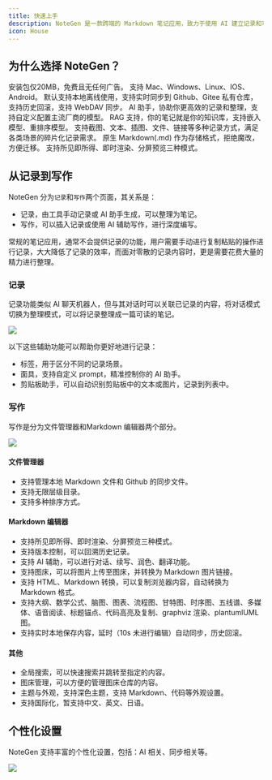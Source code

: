 ```yaml
---
title: 快速上手
description: NoteGen 是一款跨端的 Markdown 笔记应用，致力于使用 AI 建立记录和写作的桥梁，将碎片化知识整理成一篇可读的笔记。
icon: House
---
```



## 为什么选择 NoteGen？

<Cards>
  <Card title="轻量">安装包仅20MB，免费且无任何广告。</Card>
  <Card title="跨端">支持 Mac、Windows、Linux、IOS、Android。</Card>
  <Card title="同步">默认支持本地离线使用，支持实时同步到 Github、Gitee 私有仓库，支持历史回滚，支持 WebDAV 同步。</Card>
  <Card title="AI">AI 助手，协助你更高效的记录和整理，支持自定义配置主流厂商的模型。</Card>
  <Card title="RAG">RAG 支持，你的笔记就是你的知识库，支持嵌入模型、重排序模型。</Card>
  <Card title="记录">支持截图、文本、插图、文件、链接等多种记录方式，满足各类场景的碎片化记录需求。</Card>
  <Card title="Markdown">原生 Markdown(.md) 作为存储格式，拒绝魔改，方便迁移。</Card>
  <Card title="所见即所得">支持所见即所得、即时渲染、分屏预览三种模式。</Card>
</Cards>

## 从记录到写作

NoteGen 分为`记录`和`写作`两个页面，其关系是：

- 记录，由工具手动记录或 AI 助手生成，可以整理为笔记。
- 写作，可以插入记录或使用 AI 辅助写作，进行深度编写。

<Callout title="Tip">
  常规的笔记应用，通常不会提供记录的功能，用户需要手动进行复制粘贴的操作进行记录，大大降低了记录的效率，而面对零散的记录内容时，更是需要花费大量的精力进行整理。
</Callout>

### 记录

记录功能类似 AI 聊天机器人，但与其对话时可以关联已记录的内容，将对话模式切换为整理模式，可以将记录整理成一篇可读的笔记。

<Image width="auto" height="auto" src="https://s2.loli.net/2025/08/07/rCBjgvxISDi4q8Y.png" />

以下这些辅助功能可以帮助你更好地进行记录：

- 标签，用于区分不同的记录场景。
- 面具，支持自定义 prompt，精准控制你的 AI 助手。
- 剪贴板助手，可以自动识别剪贴板中的文本或图片，记录到列表中。

### 写作

写作是分为文件管理器和Markdown 编辑器两个部分。

<Image width="auto" height="auto" src="https://s2.loli.net/2025/08/07/CrDGsn4TkI8OFal.png" />

#### 文件管理器

- 支持管理本地 Markdown 文件和 Github 的同步文件。
- 支持无限层级目录。
- 支持多种排序方式。

#### Markdown 编辑器

- 支持所见即所得、即时渲染、分屏预览三种模式。
- 支持版本控制，可以回溯历史记录。
- 支持 AI 辅助，可以进行对话、续写、润色、翻译功能。
- 支持图床，可以将图片上传至图床，并转换为 Markdown 图片链接。
- 支持 HTML、Markdown 转换，可以复制浏览器内容，自动转换为 Markdown 格式。
- 支持大纲、数学公式、脑图、图表、流程图、甘特图、时序图、五线谱、多媒体、语音阅读、标题锚点、代码高亮及复制、graphviz 渲染、plantumlUML 图。
- 支持实时本地保存内容，延时（10s 未进行编辑）自动同步，历史回滚。

#### 其他

- 全局搜索，可以快速搜索并跳转至指定的内容。
- 图床管理，可以方便的管理图床仓库的内容。
- 主题与外观，支持深色主题，支持 Markdown、代码等外观设置。
- 支持国际化，暂支持中文、英文、日语。

## 个性化设置

NoteGen 支持丰富的个性化设置，包括：AI 相关、同步相关等。

<Image width="auto" height="auto" src="https://s2.loli.net/2025/08/07/lfacewWk2BEDsNU.png" />
